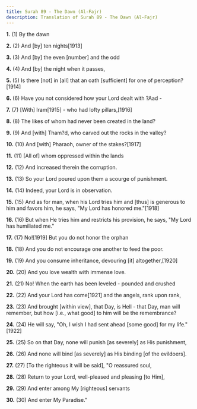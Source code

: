 ```yaml
---
title: Surah 89 - The Dawn (Al-Fajr)
description: Translation of Surah 89 - The Dawn (Al-Fajr)
---
```


**1.** (1) By the dawn

**2.** (2) And [by] ten nights[1913]

**3.** (3) And [by] the even [number] and the odd

**4.** (4) And [by] the night when it passes,

**5.** (5) Is there [not] in [all] that an oath [sufficient] for one of perception?[1914]

**6.** (6) Have you not considered how your Lord dealt with ?Aad -

**7.** (7) [With] Iram[1915] - who had lofty pillars,[1916]

**8.** (8) The likes of whom had never been created in the land?

**9.** (9) And [with] Tham?d, who carved out the rocks in the valley?

**10.** (10) And [with] Pharaoh, owner of the stakes?[1917]

**11.** (11) [All of] whom oppressed within the lands

**12.** (12) And increased therein the corruption.

**13.** (13) So your Lord poured upon them a scourge of punishment.

**14.** (14) Indeed, your Lord is in observation.

**15.** (15) And as for man, when his Lord tries him and [thus] is generous to him and favors him, he says, "My Lord has honored me."[1918]

**16.** (16) But when He tries him and restricts his provision, he says, "My Lord has humiliated me."

**17.** (17) No![1919] But you do not honor the orphan

**18.** (18) And you do not encourage one another to feed the poor.

**19.** (19) And you consume inheritance, devouring [it] altogether,[1920]

**20.** (20) And you love wealth with immense love.

**21.** (21) No! When the earth has been leveled - pounded and crushed

**22.** (22) And your Lord has come[1921] and the angels, rank upon rank,

**23.** (23) And brought [within view], that Day, is Hell - that Day, man will remember, but how [i.e., what good] to him will be the remembrance?

**24.** (24) He will say, "Oh, I wish I had sent ahead [some good] for my life."[1922]

**25.** (25) So on that Day, none will punish [as severely] as His punishment,

**26.** (26) And none will bind [as severely] as His binding [of the evildoers].

**27.** (27) [To the righteous it will be said], "O reassured soul,

**28.** (28) Return to your Lord, well-pleased and pleasing [to Him],

**29.** (29) And enter among My [righteous] servants

**30.** (30) And enter My Paradise."

